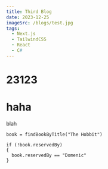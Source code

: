 ```yaml
---
title: Third Blog
date: 2023-12-25
imageSrc: /blogs/test.jpg
tags:
  - Next.js
  - TailwindCSS
  - React
  - C#
---
```


# 23123

# haha

blah

```
book = findBookByTitle("The Hobbit")

if (!book.reservedBy)
{
  book.reservedBy == "Domenic"
}

```
